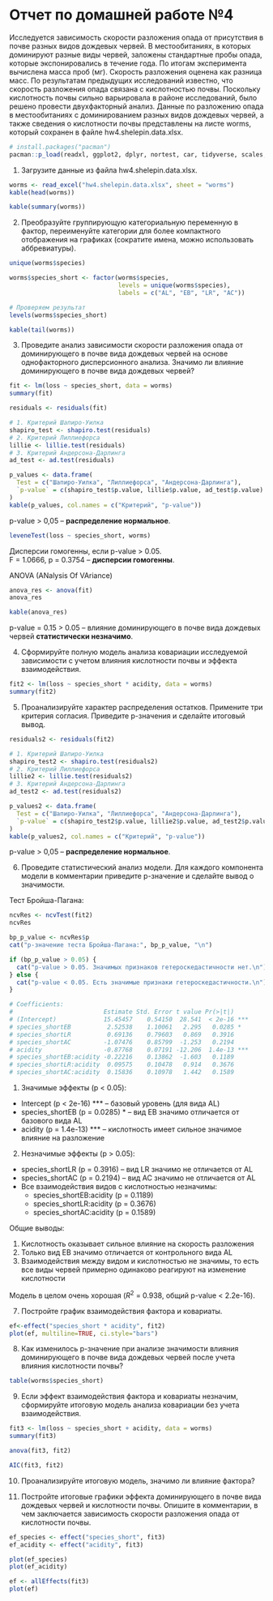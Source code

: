 # Отчет по домашней работе №4

Исследуется зависимость скорости разложения опада от присутствия в почве разных видов дождевых червей. В местообитаниях, в которых доминируют разные виды червей, заложены стандартные пробы опада, которые экспонировались в течение года. По итогам эксперимента вычислена масса проб (мг). Скорость разложения оценена как разница масс. По результатам предыдущих исследований известно, что скорость разложения опада связана с кислотностью почвы. Поскольку кислотность почвы сильно варьировала в районе исследований, было решено провести двухфакторный анализ. Данные по разложению опада в местообитаниях с доминированием разных видов дождевых червей, а также сведения о кислотности почвы представлены на листе worms, который сохранен в файле hw4.shelepin.data.xlsx.

```r
# install.packages("pacman")
pacman::p_load(readxl, ggplot2, dplyr, nortest, car, tidyverse, scales, emmeans, multcomp, multcompView, gtsummary, knitr, effects)
```

1. Загрузите данные из файла hw4.shelepin.data.xlsx.

```r
worms <- read_excel("hw4.shelepin.data.xlsx", sheet = "worms")
kable(head(worms))
```

```r
kable(summary(worms))
```

2. Преобразуйте группирующую категориальную переменную в фактор, переименуйте категории для более компактного отображения на графиках (сократите имена, можно использовать аббревиатуры).

```r
unique(worms$species)
```


```r
worms$species_short <- factor(worms$species, 
                              levels = unique(worms$species),
                              labels = c("AL", "EB", "LR", "AC"))

# Проверяем результат
levels(worms$species_short)
```
```r
kable(tail(worms))
```

3. Проведите анализ зависимости скорости разложения опада от доминирующего в почве вида дождевых червей на основе однофакторного дисперсионного анализа. Значимо ли влияние доминирующего в почве вида дождевых червей?

```r
fit <- lm(loss ~ species_short, data = worms)
summary(fit)
```

```r
residuals <- residuals(fit)

# 1. Критерий Шапиро-Уилка
shapiro_test <- shapiro.test(residuals)
# 2. Критерий Лиллиефорса
lillie <- lillie.test(residuals)
# 3. Критерий Андерсона-Дарлинга
ad_test <- ad.test(residuals)
```

```r
p_values <- data.frame(
  Test = c("Шапиро-Уилка", "Лиллиефорса", "Андерсона-Дарлинга"),
  `p-value` = c(shapiro_test$p.value, lillie$p.value, ad_test$p.value)
)
kable(p_values, col.names = c("Критерий", "p-value"))
```

 p-value > 0,05 -- **распределение нормальное**.

```r
leveneTest(loss ~ species_short, worms)
```
Дисперсии гомогенны, если p-value > 0.05.  
F = 1.0666, p = 0.3754 -- **дисперсии гомогенны**.

ANOVA (ANalysis Of VAriance)

```r
anova_res <- anova(fit)
anova_res
```

```r
kable(anova_res)
```

p-value = 0.15 > 0.05 -- влияние доминирующего в почве вида дождевых червей **статистически незначимо**.

4. Сформируйте полную модель анализа ковариации исследуемой зависимости с учетом влияния кислотности почвы и эффекта взаимодействия.

```r
fit2 <- lm(loss ~ species_short * acidity, data = worms)
summary(fit2)
```
5. Проанализируйте характер распределения остатков. Примените три критерия согласия. Приведите p-значения и сделайте итоговый вывод.

```r
residuals2 <- residuals(fit2)

# 1. Критерий Шапиро-Уилка
shapiro_test2 <- shapiro.test(residuals2)
# 2. Критерий Лиллиефорса
lillie2 <- lillie.test(residuals2)
# 3. Критерий Андерсона-Дарлинга
ad_test2 <- ad.test(residuals2)
```

```r
p_values2 <- data.frame(
  Test = c("Шапиро-Уилка", "Лиллиефорса", "Андерсона-Дарлинга"),
  `p-value` = c(shapiro_test2$p.value, lillie2$p.value, ad_test2$p.value)
)
kable(p_values2, col.names = c("Критерий", "p-value"))
```

 p-value > 0,05 -- **распределение нормальное**.

6. Проведите статистический анализ модели. Для каждого компонента модели в комментарии приведите p-значение и сделайте вывод о значимости.

Тест Бройша-Пагана:

```r
ncvRes <- ncvTest(fit2)
ncvRes
```
```r
bp_p_value <- ncvRes$p
cat("p-значение теста Бройша-Пагана:", bp_p_value, "\n")
```

```r
if (bp_p_value > 0.05) {
  cat("p-value > 0.05. Значимых признаков гетероскедастичности нет.\n")
} else {
  cat("p-value < 0.05. Есть значимые признаки гетероскедастичности.\n")
}
```
```r
# Coefficients:
#                         Estimate Std. Error t value Pr(>|t|)    
# (Intercept)             15.45457    0.54150  28.541  < 2e-16 ***
# species_shortEB          2.52538    1.10061   2.295   0.0285 *  
# species_shortLR          0.69136    0.79603   0.869   0.3916    
# species_shortAC         -1.07476    0.85799  -1.253   0.2194    
# acidity                 -0.87768    0.07191 -12.206  1.4e-13 ***
# species_shortEB:acidity -0.22216    0.13862  -1.603   0.1189    
# species_shortLR:acidity  0.09575    0.10478   0.914   0.3676    
# species_shortAC:acidity  0.15836    0.10978   1.442   0.1589    
```

1. Значимые эффекты (p < 0.05):
- Intercept (p < 2e-16) *** -- базовый уровень (для вида AL)
- species_shortEB (p = 0.0285) * -- вид EB значимо отличается от базового вида AL
- acidity (p = 1.4e-13) *** -- кислотность имеет сильное значимое влияние на разложение

2. Незначимые эффекты (p > 0.05):
- species_shortLR (p = 0.3916) -- вид LR значимо не отличается от AL
- species_shortAC (p = 0.2194) -- вид AC значимо не отличается от AL
- Все взаимодействия видов с кислотностью незначимы:
  * species_shortEB:acidity (p = 0.1189)
  * species_shortLR:acidity (p = 0.3676)
  * species_shortAC:acidity (p = 0.1589)

Общие выводы:

1. Кислотность оказывает сильное влияние на скорость разложения
2. Только вид EB значимо отличается от контрольного вида AL
3. Взаимодействия между видом и кислотностью не значимы, то есть все виды червей примерно одинаково реагируют на изменение кислотности

Модель в целом очень хорошая ($R^2$ = 0.938, общий p-value < 2.2e-16).

7. Постройте график взаимодействия фактора и ковариаты.

```r
ef<-effect("species_short * acidity", fit2)
plot(ef, multiline=TRUE, ci.style="bars")
```
8.	Как изменилось p-значение при анализе значимости влияния доминирующего в почве вида дождевых червей после учета влияния кислотности почвы?

```r
table(worms$species_short)
```


9.	Если эффект взаимодействия фактора и ковариаты незначим, сформируйте итоговую модель анализа ковариации без учета взаимодействия.

```r
fit3 <- lm(loss ~ species_short + acidity, data = worms)
summary(fit3)
```

```r
anova(fit3, fit2)
```

```r
AIC(fit3, fit2)
```

10.	Проанализируйте итоговую модель, значимо ли влияние фактора?



11.	Постройте итоговые графики эффекта доминирующего в почве вида дождевых червей и кислотности почвы. Опишите в комментарии, в чем заключается зависимость скорости разложения опада от кислотности почвы.

```r
ef_species <- effect("species_short", fit3)
ef_acidity <- effect("acidity", fit3)

plot(ef_species)
plot(ef_acidity)
```
```r
ef <- allEffects(fit3)
plot(ef)
```



